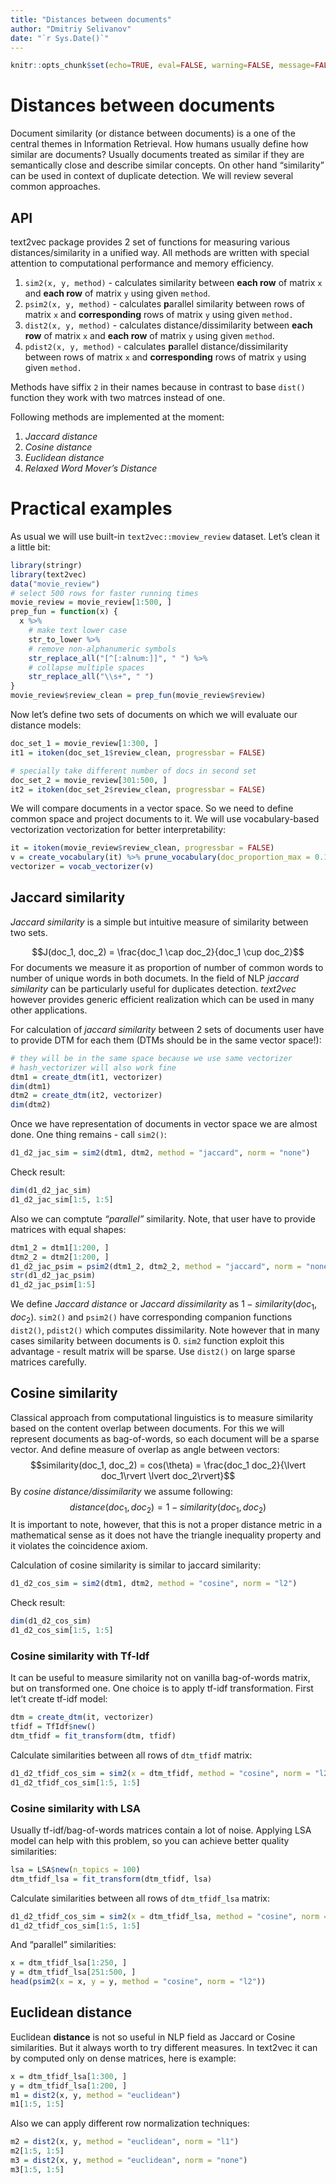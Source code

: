 ```yaml
---
title: "Distances between documents"
author: "Dmitriy Selivanov"
date: "`r Sys.Date()`"
---
```

```r
knitr::opts_chunk$set(echo=TRUE, eval=FALSE, warning=FALSE, message=FALSE)
```

# Distances between documents

Document similarity (or distance between documents) is a one of the central themes in Information Retrieval. 
How humans usually define how similar are documents? Usually documents treated as similar if they are semantically close and describe similar concepts. On other hand "similarity" can be used in context of duplicate detection. We will review several common approaches.

## API

text2vec package provides 2 set of functions for measuring various distances/similarity in a unified way. All methods are written with special attention to computational performance and memory efficiency.

1. `sim2(x, y, method)` - calculates similarity between **each row** of matrix `x` and **each row** of matrix `y` using given `method`.
1. `psim2(x, y, method)` - calculates **p**arallel similarity between rows of matrix `x` and **corresponding** rows of matrix `y` using given `method.` 
1. `dist2(x, y, method)` - calculates distance/dissimilarity between **each row** of matrix `x` and **each row** of matrix `y` using given `method`.
1. `pdist2(x, y, method)` - calculates **p**arallel distance/dissimilarity between rows of matrix `x` and **corresponding** rows of matrix `y` using given `method.` 

Methods have siffix `2` in their names because in contrast to base `dist()` function they work with two matrces instead of one.

Following methods are implemented at the moment:

1. *Jaccard distance*
1. *Cosine distance*
1. *Euclidean distance*
1. *Relaxed Word Mover's Distance* 

# Practical examples

As usual we will use built-in `text2vec::moview_review` dataset. Let's clean it a little bit:
```r
library(stringr)
library(text2vec)
data("movie_review")
# select 500 rows for faster running times
movie_review = movie_review[1:500, ]
prep_fun = function(x) {
  x %>% 
    # make text lower case
    str_to_lower %>% 
    # remove non-alphanumeric symbols
    str_replace_all("[^[:alnum:]]", " ") %>% 
    # collapse multiple spaces
    str_replace_all("\\s+", " ")
}
movie_review$review_clean = prep_fun(movie_review$review)
```

Now let's define two sets of documents on which we will evaluate our distance models:
```r
doc_set_1 = movie_review[1:300, ]
it1 = itoken(doc_set_1$review_clean, progressbar = FALSE)

# specially take different number of docs in second set
doc_set_2 = movie_review[301:500, ]
it2 = itoken(doc_set_2$review_clean, progressbar = FALSE)
```

We will compare documents in a vector space. So we need to define common space and project documents to it. We will use vocabulary-based vectorization vectorization for better interpretability:
```r
it = itoken(movie_review$review_clean, progressbar = FALSE)
v = create_vocabulary(it) %>% prune_vocabulary(doc_proportion_max = 0.1, term_count_min = 5)
vectorizer = vocab_vectorizer(v)
```

## Jaccard similarity

*Jaccard similarity* is a simple but intuitive measure of similarity between two sets.

$$J(doc_1, doc_2) = \frac{doc_1 \cap doc_2}{doc_1 \cup doc_2}$$
For documents we measure it as proportion of number of common words to number of unique words in both documets.
In the field of NLP *jaccard similarity* can be particularly useful for duplicates detection. *text2vec* however provides generic efficient realization which can be used in many other applications.

For calculation of *jaccard similarity* between 2 sets of documents user have to provide DTM for each them (DTMs should be in the same vector space!):
```r
# they will be in the same space because we use same vectorizer
# hash_vectorizer will also work fine
dtm1 = create_dtm(it1, vectorizer)
dim(dtm1)
dtm2 = create_dtm(it2, vectorizer)
dim(dtm2)
```
Once we have representation of documents in vector space we are almost done. One thing remains - call `sim2()`:
```r
d1_d2_jac_sim = sim2(dtm1, dtm2, method = "jaccard", norm = "none")
```
Check result:
```r
dim(d1_d2_jac_sim)
d1_d2_jac_sim[1:5, 1:5]
```
Also we can comptute *"parallel"* similarity. Note, that user have to provide matrices with equal shapes:
```r
dtm1_2 = dtm1[1:200, ]
dtm2_2 = dtm2[1:200, ]
d1_d2_jac_psim = psim2(dtm1_2, dtm2_2, method = "jaccard", norm = "none")
str(d1_d2_jac_psim)
d1_d2_jac_psim[1:5]
```
We define *Jaccard distance* or *Jaccard dissimilarity*  as $1 - similarity(doc_1, doc_2)$. `sim2()` and `psim2()` have corresponding companion functions `dist2()`, `pdist2()` which computes dissimilarity. Note however that in many cases similarity between documents is 0. `sim2` function exploit this advantage - result matrix will be sparse. Use `dist2()` on large sparse matrices carefully.

## Cosine similarity

Classical approach from computational linguistics is to measure similarity based on the content overlap between documents. For this we will represent documents as bag-of-words, so each document will be a sparse vector. And define measure of overlap as angle between vectors:
$$similarity(doc_1, doc_2) = cos(\theta) = \frac{doc_1  doc_2}{\lvert doc_1\rvert \lvert doc_2\rvert}$$
By *cosine distance/dissimilarity* we assume following:
$$distance(doc_1, doc_2) = 1 - similarity(doc_1, doc_2)$$
It is important to note, however, that this is not a proper distance metric in a mathematical sense as it does not have the triangle inequality property and it violates the coincidence axiom.

Calculation of cosine similarity is similar to jaccard similarity:

```r
d1_d2_cos_sim = sim2(dtm1, dtm2, method = "cosine", norm = "l2")
```
Check result:
```r
dim(d1_d2_cos_sim)
d1_d2_cos_sim[1:5, 1:5]
```

### Cosine similarity with Tf-Idf

It can be useful to measure similarity not on vanilla bag-of-words matrix, but on transformed one. One choice is to apply tf-idf transformation. First let't create tf-idf model:
```r
dtm = create_dtm(it, vectorizer)
tfidf = TfIdf$new()
dtm_tfidf = fit_transform(dtm, tfidf)
```
Calculate similarities between all rows of `dtm_tfidf` matrix:
```r
d1_d2_tfidf_cos_sim = sim2(x = dtm_tfidf, method = "cosine", norm = "l2")
d1_d2_tfidf_cos_sim[1:5, 1:5]
```

### Cosine similarity with LSA

Usually tf-idf/bag-of-words matrices contain a lot of noise. Applying LSA model can help with this problem, so you can achieve better quality similarities:

```r
lsa = LSA$new(n_topics = 100)
dtm_tfidf_lsa = fit_transform(dtm_tfidf, lsa)
```
Calculate similarities between all rows of `dtm_tfidf_lsa` matrix:
```r
d1_d2_tfidf_cos_sim = sim2(x = dtm_tfidf_lsa, method = "cosine", norm = "l2")
d1_d2_tfidf_cos_sim[1:5, 1:5]
```
And "parallel" similarities:
```r
x = dtm_tfidf_lsa[1:250, ]
y = dtm_tfidf_lsa[251:500, ]
head(psim2(x = x, y = y, method = "cosine", norm = "l2"))
```

## Euclidean distance
Euclidean **distance** is not so useful in NLP field as Jaccard or Cosine similarities. But it always worth to try different measures. In text2vec it can by computed only on dense matrices, here is example:

```r
x = dtm_tfidf_lsa[1:300, ]
y = dtm_tfidf_lsa[1:200, ]
m1 = dist2(x, y, method = "euclidean")
m1[1:5, 1:5]
```

Also we can apply different row normalization techniques:
```r
m2 = dist2(x, y, method = "euclidean", norm = "l1")
m2[1:5, 1:5]
m3 = dist2(x, y, method = "euclidean", norm = "none")
m3[1:5, 1:5]
```
